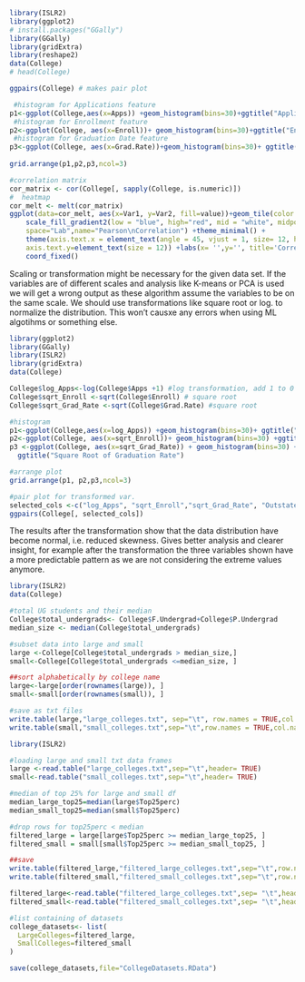 ```r
library(ISLR2)
library(ggplot2)
# install.packages("GGally")
library(GGally)
library(gridExtra)
library(reshape2)
data(College)
# head(College)

ggpairs(College) # makes pair plot

 #histogram for Applications feature
p1<-ggplot(College,aes(x=Apps)) +geom_histogram(bins=30)+ggtitle("Applications")
 #histogram for Enrollment feature
p2<-ggplot(College, aes(x=Enroll))+ geom_histogram(bins=30)+ggtitle("Enrollment")
 #histogram for Graduation Date feature
p3<-ggplot(College, aes(x=Grad.Rate))+geom_histogram(bins=30)+ ggtitle("Graduation Rate")
 
grid.arrange(p1,p2,p3,ncol=3)

#correlation matrix
cor_matrix <- cor(College[, sapply(College, is.numeric)])
#  heatmap
cor_melt <- melt(cor_matrix)
ggplot(data=cor_melt, aes(x=Var1, y=Var2, fill=value))+geom_tile(color = "white")+
    scale_fill_gradient2(low = "blue", high="red", mid = "white", midpoint =0, limit=c(-1,1),
    space="Lab",name="Pearson\nCorrelation") +theme_minimal() + 
    theme(axis.text.x = element_text(angle = 45, vjust = 1, size= 12, hjust = 1),
    axis.text.y=element_text(size = 12)) +labs(x= '',y='', title='Correlation Matrix Heatmap') +
    coord_fixed()
```

Scaling or transformation might be necessary for the given data set. If the variables are of different scales and analysis like K-means or PCA is used we will get a wrong output as these algorithm assume the variables to be on the same scale. We should use transformations like square root or log. to normalize the distribution. This won't causxe any errors when using ML algotihms or something else.

```r
library(ggplot2)
library(GGally)
library(ISLR2)
library(gridExtra) 
data(College)

College$log_Apps<-log(College$Apps +1) #log transformation, add 1 to 0 values
College$sqrt_Enroll <-sqrt(College$Enroll) # square root
College$sqrt_Grad_Rate <-sqrt(College$Grad.Rate) #square root

#histogram
p1<-ggplot(College,aes(x=log_Apps)) +geom_histogram(bins=30)+ ggtitle("Log of Applications") 
p2<-ggplot(College, aes(x=sqrt_Enroll))+ geom_histogram(bins=30) +ggtitle("Square Root of Enrollment")
p3 <-ggplot(College, aes(x=sqrt_Grad_Rate)) + geom_histogram(bins=30) +
  ggtitle("Square Root of Graduation Rate") 

#arrange plot
grid.arrange(p1, p2,p3,ncol=3)

#pair plot for transformed var.
selected_cols <-c("log_Apps", "sqrt_Enroll","sqrt_Grad_Rate", "Outstate","Room.Board","PhD")
ggpairs(College[, selected_cols])
```

The results after the transformation show that the data distribution have become normal, i.e. reduced skewness. Gives better analysis and clearer insight, for example after the transformation the three variables shown have a more predictable pattern as we are not considering the extreme values anymore.

```r
library(ISLR2)
data(College)

#total UG students and their median
College$total_undergrads<- College$F.Undergrad+College$P.Undergrad
median_size <- median(College$total_undergrads)

#subset data into large and small
large <-College[College$total_undergrads > median_size,]
small<-College[College$total_undergrads <=median_size, ]

##sort alphabetically by college name
large<-large[order(rownames(large)), ]
small<-small[order(rownames(small)), ]

#save as txt files
write.table(large,"large_colleges.txt", sep="\t", row.names = TRUE,col.names = NA)
write.table(small,"small_colleges.txt",sep="\t",row.names = TRUE,col.names = NA)
```

```r
library(ISLR2)

#loading large and small txt data frames
large <-read.table("large_colleges.txt",sep="\t",header= TRUE)
small<-read.table("small_colleges.txt",sep="\t",header= TRUE)

#median of top 25% for large and small df
median_large_top25=median(large$Top25perc)
median_small_top25=median(small$Top25perc)

#drop rows for top25perc < median
filtered_large = large[large$Top25perc >= median_large_top25, ]
filtered_small = small[small$Top25perc >= median_small_top25, ]

##save
write.table(filtered_large,"filtered_large_colleges.txt",sep="\t",row.names =TRUE,col.names= NA)
write.table(filtered_small,"filtered_small_colleges.txt",sep="\t",row.names =TRUE,col.names= NA)

```

```r
filtered_large<-read.table("filtered_large_colleges.txt",sep= "\t",header = TRUE, check.names =FALSE)
filtered_small<-read.table("filtered_small_colleges.txt",sep= "\t",header = TRUE, check.names =FALSE)

#list containing of datasets
college_datasets<- list(
  LargeColleges=filtered_large,
  SmallColleges=filtered_small
)

save(college_datasets,file="CollegeDatasets.RData")
```